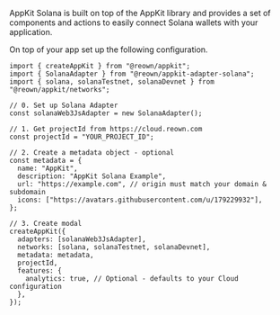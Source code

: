 AppKit Solana is built on top of the AppKit library and provides a set of components and actions to easily connect Solana wallets with your application.

On top of your app set up the following configuration.

```tsx
import { createAppKit } from "@reown/appkit";
import { SolanaAdapter } from "@reown/appkit-adapter-solana";
import { solana, solanaTestnet, solanaDevnet } from "@reown/appkit/networks";

// 0. Set up Solana Adapter
const solanaWeb3JsAdapter = new SolanaAdapter();

// 1. Get projectId from https://cloud.reown.com
const projectId = "YOUR_PROJECT_ID";

// 2. Create a metadata object - optional
const metadata = {
  name: "AppKit",
  description: "AppKit Solana Example",
  url: "https://example.com", // origin must match your domain & subdomain
  icons: ["https://avatars.githubusercontent.com/u/179229932"],
};

// 3. Create modal
createAppKit({
  adapters: [solanaWeb3JsAdapter],
  networks: [solana, solanaTestnet, solanaDevnet],
  metadata: metadata,
  projectId,
  features: {
    analytics: true, // Optional - defaults to your Cloud configuration
  },
});
```
